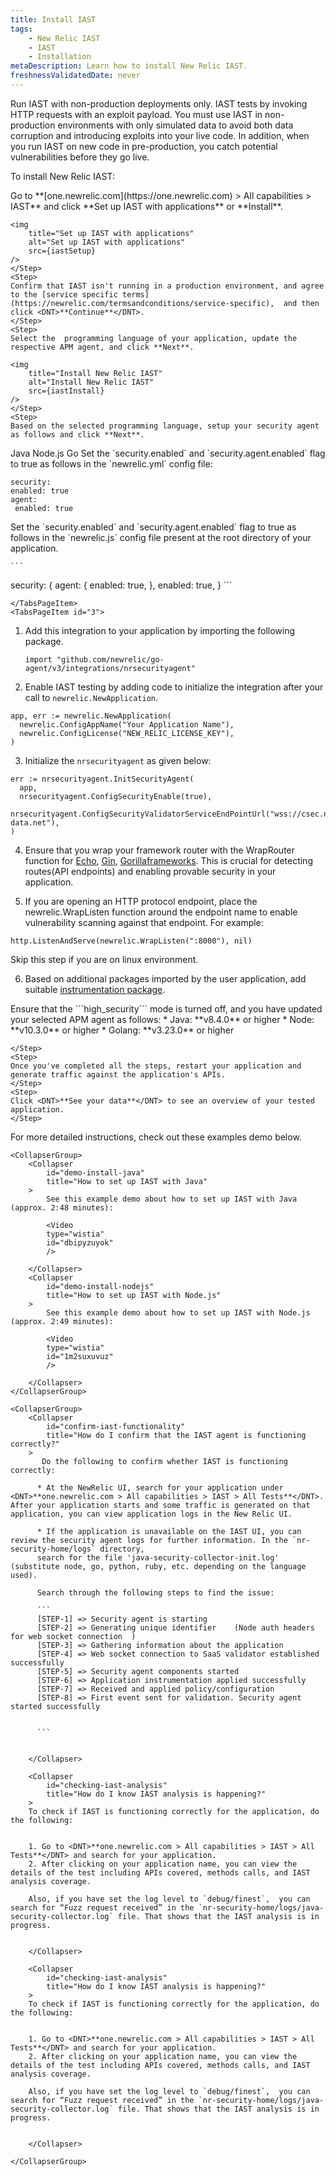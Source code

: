 ```yaml
---
title: Install IAST
tags:
    - New Relic IAST
    - IAST
    - Installation
metaDescription: Learn how to install New Relic IAST.
freshnessValidatedDate: never
---
```




<Callout variant="important">
    Run IAST with non-production deployments only. IAST tests by invoking HTTP requests with an exploit payload. You must use IAST in non-production environments with only simulated data to avoid both data corruption and introducing exploits into your live code. In addition, when you run IAST on new code in pre-production, you catch potential vulnerabilities before they go live.

</Callout>

To install New Relic IAST:

<Steps>
    <Step>
    Go to <DNT>**[one.newrelic.com](https://one.newrelic.com) > All capabilities > IAST**</DNT> and click <DNT>**Set up IAST with applications**</DNT> or <DNT>**Install**</DNT>.

    <img
        title="Set up IAST with applications"
        alt="Set up IAST with applications"
        src={iastSetup}
    />    
    </Step>
    <Step>
    Confirm that IAST isn't running in a production environment, and agree to the [service specific terms](https://newrelic.com/termsandconditions/service-specific),  and then click <DNT>**Continue**</DNT>.    
    </Step>
    <Step>
    Select the  programming language of your application, update the respective APM agent, and click **Next**.

    <img
        title="Install New Relic IAST"
        alt="Install New Relic IAST"
        src={iastInstall}
    />    
    </Step>
    <Step>
    Based on the selected programming language, setup your security agent as follows and click **Next**.


<Tabs>
  <TabsBar>
    <TabsBarItem id="1">Java</TabsBarItem>
    <TabsBarItem id="2">Node.js</TabsBarItem>
    <TabsBarItem id="3">Go</TabsBarItem>
  </TabsBar>

  <TabsPages>
    <TabsPageItem id="1">    
   Set the `security.enabled` and `security.agent.enabled` flag to true as follows in the `newrelic.yml` config file:

   ```
   security:
  enabled: true
  agent:
    enabled: true 
   ```

 </TabsPageItem>
    <TabsPageItem id="2">
    Set the `security.enabled` and `security.agent.enabled` flag to true as follows in the `newrelic.js` config file present at the root directory of your application.

    ```
security: {
  agent: {
    enabled: true,
  },
  enabled: true,
}
    ```
    
    
    </TabsPageItem>
    <TabsPageItem id="3">


1. Add this integration to your application by importing the following package.

    ```
    import "github.com/newrelic/go-agent/v3/integrations/nrsecurityagent"
    ```

2. Enable IAST testing by adding code to initialize the integration after your call to `newrelic.NewApplication`.

```
app, err := newrelic.NewApplication(
  newrelic.ConfigAppName("Your Application Name"),
  newrelic.ConfigLicense("NEW_RELIC_LICENSE_KEY"),
)

```

3. Initialize the `nrsecurityagent` as given below:  

```
err := nrsecurityagent.InitSecurityAgent(
  app,
  nrsecurityagent.ConfigSecurityEnable(true),
  nrsecurityagent.ConfigSecurityValidatorServiceEndPointUrl("wss://csec.nr-data.net"),
)
```

4. Ensure that you wrap your framework router with the WrapRouter function for [Echo](https://pkg.go.dev/github.com/newrelic/go-agent/v3/integrations/nrecho-v4#WrapRouter), [Gin](https://pkg.go.dev/github.com/newrelic/go-agent/v3/integrations/nrgin#WrapRouter), [Gorillaframeworks](https://pkg.go.dev/github.com/newrelic/go-agent/v3/integrations/nrgorilla#WrapRouter). 
This is crucial for detecting routes(API endpoints) and enabling provable security in your application.

5. If you are opening an HTTP protocol endpoint, place the  newrelic.WrapListen function around the endpoint name to enable vulnerability scanning against that endpoint. For example:

```
http.ListenAndServe(newrelic.WrapListen(":8000"), nil)
```
<Callout variant="tip">
Skip this step if you are on linux environment.

</Callout>

6. Based on additional packages imported by the user application, add suitable [instrumentation package](https://github.com/newrelic/csec-go-agent#instrumentation-packages).

  </TabsPageItem>

  </TabsPages>
</Tabs>

<Callout variant="important">
    Ensure that the ```high_security``` mode is turned off, and you have updated your selected APM agent as follows:
    * Java: **v8.4.0** or higher
    * Node: **v10.3.0** or higher
    * Golang: **v3.23.0** or higher

</Callout>


    </Step>
    <Step>
    Once you've completed all the steps, restart your application and generate traffic against the application's APIs.   
    </Step>
    <Step>
    Click <DNT>**See your data**</DNT> to see an overview of your tested application.    
    </Step>
</Steps>

For more detailed instructions, check out these examples demo below.

    <CollapserGroup>
        <Collapser
            id="demo-install-java"
            title="How to set up IAST with Java"
        >
            See this example demo about how to set up IAST with Java (approx. 2:48 minutes):

            <Video
            type="wistia"
            id="dbipyzuyok"
            />

        </Collapser>
        <Collapser
            id="demo-install-nodejs"
            title="How to set up IAST with Node.js"
        >
            See this example demo about how to set up IAST with Node.js (approx. 2:49 minutes):

            <Video
            type="wistia"
            id="1m2suxuvuz"
            />

        </Collapser>
    </CollapserGroup>

    <CollapserGroup>
        <Collapser
            id="confirm-iast-functionality"
            title="How do I confirm that the IAST agent is functioning correctly?"
        >
           Do the following to confirm whether IAST is functioning correctly:

          * At the NewRelic UI, search for your application under <DNT>**one.newrelic.com > All capabilities > IAST > All Tests**</DNT>. After your application starts and some traffic is generated on that application, you can view application logs in the New Relic UI.

          * If the application is unavailable on the IAST UI, you can review the security agent logs for further information. In the `nr-security-home/logs` directory, 
          search for the file 'java-security-collector-init.log' (substitute node, go, python, ruby, etc. depending on the language used). 

          Search through the following steps to find the issue:

          ```
          [STEP-1] => Security agent is starting
          [STEP-2] => Generating unique identifier    (Node auth headers for web socket connection  )
          [STEP-3] => Gathering information about the application
          [STEP-4] => Web socket connection to SaaS validator established successfully
          [STEP-5] => Security agent components started
          [STEP-6] => Application instrumentation applied successfully
          [STEP-7] => Received and applied policy/configuration
          [STEP-8] => First event sent for validation. Security agent started successfully


          ```


        </Collapser>

        <Collapser
            id="checking-iast-analysis"
            title="How do I know IAST analysis is happening?"
        >
        To check if IAST is functioning correctly for the application, do the following:

        
        1. Go to <DNT>**one.newrelic.com > All capabilities > IAST > All Tests**</DNT> and search for your application.
        2. After clicking on your application name, you can view the details of the test including APIs covered, methods calls, and IAST analysis coverage.

        Also, if you have set the log level to `debug/finest`,  you can search for “Fuzz request received” in the `nr-security-home/logs/java-security-collector.log` file. That shows that the IAST analysis is in progress.


        </Collapser>

        <Collapser
            id="checking-iast-analysis"
            title="How do I know IAST analysis is happening?"
        >
        To check if IAST is functioning correctly for the application, do the following:

        
        1. Go to <DNT>**one.newrelic.com > All capabilities > IAST > All Tests**</DNT> and search for your application.
        2. After clicking on your application name, you can view the details of the test including APIs covered, methods calls, and IAST analysis coverage.

        Also, if you have set the log level to `debug/finest`,  you can search for “Fuzz request received” in the `nr-security-home/logs/java-security-collector.log` file. That shows that the IAST analysis is in progress.


        </Collapser>

    </CollapserGroup>

